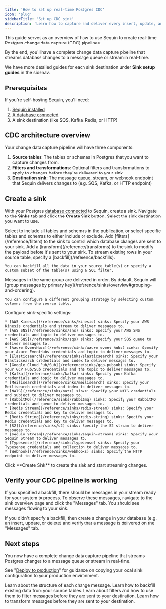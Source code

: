 ```yaml
---
title: 'How to set up real-time Postgres CDC'
icon: 'plug'
sidebarTitle: 'Set up CDC sink'
description: 'Learn how to capture and deliver every insert, update, and delete in your Postgres database to a message queue or stream with Sequin.'
---
```


This guide serves as an overview of how to use Sequin to create real-time Postgres change data capture (CDC) pipelines.

By the end, you'll have a complete change data capture pipeline that streams database changes to a message queue or stream in real-time.

<Tip>
  We have more detailed guides for each sink destination under <b>Sink setup guides</b> in the sidenav.
</Tip>

## Prerequisites

If you're self-hosting Sequin, you'll need:

1. [Sequin installed](/running-sequin)
2. [A database connected](/connect-postgres)
3. A sink destination (like SQS, Kafka, Redis, or HTTP)



## CDC architecture overview

Your change data capture pipeline will have three components:

1. **Source tables**: The tables or schemas in Postgres that you want to capture changes from.
2. **Filters and transformations**: Optional filters and transformations to apply to changes before they're delivered to your sink.
3. **Destination sink**: The message queue, stream, or webhook endpoint that Sequin delivers changes to (e.g. SQS, Kafka, or HTTP endpoint)

## Create a sink

With your Postgres [database connected](/connect-postgres) to Sequin, create a sink. Navigate to the **Sinks** tab and click the **Create Sink** button. Select the sink destination you want to use.

<Steps>
  <Step title="Select the source">
    Select to include all tables and schemas in the publication, or select specific tables and schemas to either include or exclude.
  </Step>

  <Step title="Add filters (optional)">
    Add [filters](/reference/filters) to the sink to control which database changes are sent to your sink.
  </Step>

  <Step title="Add transform (optional)">
    Add a [transform](/reference/transforms) to the sink to modify the payload before it's sent to your sink.
  </Step>

  <Step title="Specify backfill">
    To stream existing rows in your source table, specify a [backfill](/reference/backfills).

    You can backfill all the data in your source table(s) or specify a custom subset of the table(s) using a SQL filter.
  </Step>

  <Step title="Set message grouping">
    Messages in the same group are delivered in order. By default, Sequin will [group messages by primary key](/reference/sinks/overview#grouping-and-ordering).

    You can configure a different grouping strategy by selecting custom columns from the source table.
  </Step>

  <Step title="Configure sink-specific settings">
    Configure sink-specific settings:

    * [AWS Kinesis](/reference/sinks/kinesis) sinks: Specify your AWS Kinesis credentials and stream to deliver messages to.
    * [AWS SNS](/reference/sinks/sns) sinks: Specify your AWS SNS credentials and topic to deliver messages to.
    * [AWS SQS](/reference/sinks/sqs) sinks: Specify your SQS queue to deliver messages to.
    * [Azure EventHubs](/reference/sinks/azure-event-hubs) sinks: Specify your Azure EventHubs credentials and topic to deliver messages to.
    * [Elasticsearch](/reference/sinks/elasticsearch) sinks: Specify your Elasticsearch credentials and index to deliver messages to.
    * [Google Cloud Pub/Sub](/reference/sinks/gcp-pubsub) sinks: Specify your GCP Pub/Sub credentials and the topic to deliver messages to.
    * [Kafka](/reference/sinks/kafka) sinks: Specify your Kafka credentials and topic to deliver messages to.
    * [Meilisearch](/reference/sinks/meilisearch) sinks: Specify your Meilisearch credentials and index to deliver messages to.
    * [NATS](/reference/sinks/nats) sinks: Specify your NATS credentials and subject to deliver messages to.
    * [RabbitMQ](/reference/sinks/rabbitmq) sinks: Specify your RabbitMQ credentials and queue to deliver messages to.
    * [Redis Stream](/reference/sinks/redis-stream) sinks: Specify your Redis credentials and key to deliver messages to.
    * [Redis String](/reference/sinks/redis-string) sinks: Specify your Redis credentials and key to deliver messages to.
    * [S2](/reference/sinks/s2) sinks: Specify the S2 stream to deliver messages to.
    * [Sequin Stream](/reference/sinks/sequin-stream) sinks: Specify your Sequin Stream to deliver messages to.
    * [Typesense](/reference/sinks/typesense) sinks: Specify your Typesense credentials and collection to deliver messages to.
    * [Webhook](/reference/sinks/webhooks) sinks: Specify the HTTP endpoint to deliver messages to.
  </Step>

  <Step title="Start the sink">
    Click **Create Sink** to create the sink and start streaming changes.
  </Step>
</Steps>

## Verify your CDC pipeline is working

If you specified a backfill, there should be messages in your stream ready for your system to process. To observe these messages, navigate to the sink overview page and click the "Messages" tab. You should see messages flowing to your sink.

If you didn't specify a backfill, then create a change in your database (e.g. an insert, update, or delete) and verify that a message is delivered on the "Messages" tab.

## Next steps

You now have a complete change data capture pipeline that streams Postgres changes to a message queue or stream in real-time.

See "[Deploy to production](/how-to/deploy-to-production)" for guidance on copying your local sink configuration to your production environment.

<CardGroup>
  <Card title="Payloads reference" icon="message-dots" href="/reference/messages">
    Learn about the structure of each change message.
  </Card>
  <Card title="Backfills" icon="rotate" href="/reference/backfills">
    Learn how to backfill existing data from your source tables.
  </Card>
  <Card title="Filters" icon="filter" href="/reference/filters">
    Learn about filters and how to use them to filter messages before they are sent to your destination.
  </Card>
  <Card title="Transforms" icon="pencil" href="/reference/transforms">
    Learn how to transform messages before they are sent to your destination.
  </Card>
</CardGroup>
